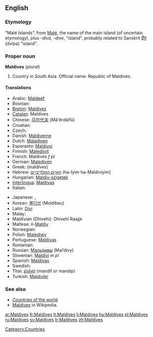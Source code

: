 ==English==

===Etymology===
"Malé Islands", from [[Malé]], the name of the main island (of uncertain etymology), plus ''-diva, -dive'', "island", probably related to Sanskrit [[द्वीप]] (dvīpa) "island".

===Proper noun===
'''Maldives''' (''plural'')

# Country in South Asia. Official name: Republic of Maldives.

====Translations====
{{top}}
* Arabic: [[Maldeef]]
* Bosnian: {{t-|bs|Maldivi|m|p}}
* [[Breton]]: [[Maldivez]]
* [[Catalan]]: Maldives
* Chinese: [[马尔代夫]] (Mǎ'ěrdàifū)
* Croatian: {{t-|hr|Maldivi|m|p}}
* Czech: {{t-|cs|Maledivy|p}}
* Danish: [[Maldiverne]]
* Dutch: [[Maladiven]]
* Esperanto: [[Maldivoj]]
* Finnish: [[Malediivit]]
* French: Maldives ''f pl''
* German: [[Malediven]]
* Greek: {{t|el|Μαλδίβες|f|p|sc=Grek}} (maldíves)
* Hebrew: [[האיים המלדיביים]] (ha-Iyim ha-Maldiviyim]
* Hungarian: [[Maldív-szigetek]]
* [[Interlingua]]: [[Maldivas]]
* Italian: {{t-|it|Maldive}}
{{mid}}
* Japanese: {{t+|ja|モルディブ|tr=Morudibu|sc=Jpan}}, {{t-|ja|モルジブ|tr=morujibu|sc=Jpan}}
* Korean: [[몰디브]] (Moldibeu)
* Latin: [[Divi]]
* Malay: {{t-|ms|Maldives|xs=Malay}}
* Maldivian (Dhivehi): Dhivehi Raajje
* Maltese: il-[[Maldiv]]
* Norwegian: {{t-|no|Maldivene}}
* Polish: [[Malediwy]]
* Portuguese: [[Maldivas]]
* Romanian: {{t-|ro|Maldive|f|p}}
* Russian: [[Мальдивы]] (Mal’divy)
* Slovenian: [[Maldivi]] ''m pl''
* Spanish: [[Maldivas]]
* Swedish: {{t+|sv|Maldiverna}}
* Thai: [[มัลดีฟส์]] (mandif or mandip)
* Turkish: [[Maldivler]]
{{bottom}}

===See also===
*[[Appendix:Countries of the world|Countries of the world]]
*[[w:Maldives|Maldives]] in Wikipedia.

[[Category:Countries]]

[[ar:Maldives]]
[[fr:Maldives]]
[[lt:Maldives]]
[[li:Maldives]]
[[hu:Maldives]]
[[pl:Maldives]]
[[ru:Maldives]]
[[sv:Maldives]]
[[tr:Maldives]]
[[zh:Maldives]]